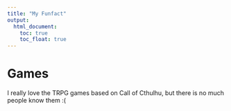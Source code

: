```yaml
---
title: "My Funfact"
output: 
  html_document:
    toc: true
    toc_float: true
---
```


# Games

I really love the TRPG games based on Call of Cthulhu, but there is no much people know them :(

